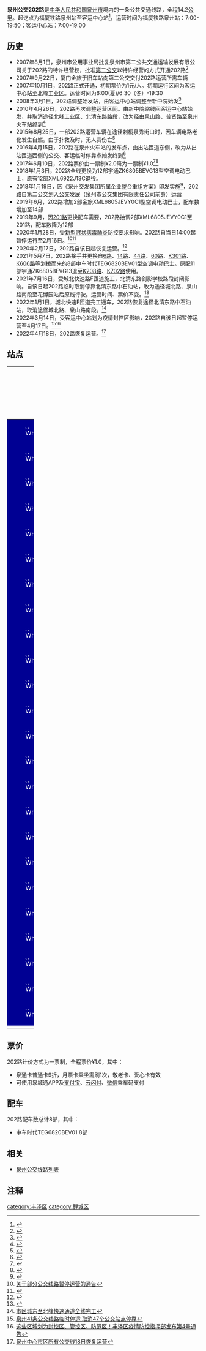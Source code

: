 {{Infobox Bus Route
| number=泉州公交202路
| image=[[File:闽C06953D.jpg|300px]]
| operator=[[泉州市公交集团有限责任公司|泉州市公交集团有限责任公司]] 
| garage=[[泉州市环湾公交运输有限公司|环湾公司]]
| length=14.2KM
| via=侨乡体育馆、锦绣庄<br>910医院、清源山
| start=福厦铁路泉州站
| end=客运中心站
| level=福厦铁路泉州站 7:00-19:50<br>客运中心站 7:00-19:00
| frequency=10-15分钟
| vehicle=中车时代TEG6820BEV01
| Fare=一票制¥1.0
| bgcolor=#000093
| fontcolor=white
}}
'''泉州公交202路'''是[[中华人民共和国|中华人民共和国]][[泉州市|泉州市]]境内的一条公共交通线路，全程14.2[[公里|公里]]。起讫点为福厦铁路泉州站至客运中心站<ref>{{Cite web |url=http://www.qzbus.cn/?action-category-catid-20 |title=线路查询 |accessdate=2016-06-24 |archive-date=2016-07-31 |archive-url=https://web.archive.org/web/20160731090630/http://www.qzbus.cn/?action-category-catid-20 |dead-url=no }}</ref>，运营时间为福厦铁路泉州站：7:00-19:50；客运中心站：7:00-19:00

== 历史 ==
*2007年8月1日，泉州市公用事业局批复泉州市第二公共交通运输发展有限公司关于202路的特许经营权，批准[[泉州第二公交|第二公交]]以特许经营的方式开通202路<ref>{{Cite web |url=http://news.sina.com.cn/c/2007-08-02/095012314619s.shtml |title=泉州“二公交”获批三条线路 |accessdate=2016-06-24 |archive-date=2016-08-17 |archive-url=https://web.archive.org/web/20160817132203/http://news.sina.com.cn/c/2007-08-02/095012314619s.shtml |dead-url=no }}</ref>
*2007年9月22日，厦门金旅于旧车站向第二公交交付202路运营所需车辆
*2007年10月1日，202路正式开通，初期票价为1元/人。初期运行区间为客运中心站至北峰工业区。运营时间为6:00(夏)/6:30（冬）-19:30
*2008年3月1日，202路调整始发站，由客运中心站调整至新中院始发<ref>{{Cite web |url=http://news.163.com/10/0401/14/636KD820000146BB.html#from=relevant |title=泉州三公交线始发收班推迟半小时 |accessdate=2016-06-24 |archive-date=2019-03-04 |archive-url=https://web.archive.org/web/20190304120406/http://news.163.com/10/0401/14/636KD820000146BB.html#from=relevant |dead-url=no }}</ref>
*2010年4月26日，202路再次调整运营区间。由新中院缩线回客运中心站始发，并取消途径北峰工业区、北清东路路段，改为经由泉山路、普贤路至泉州火车站终到<ref>{{Cite web |url=http://news.163.com/10/0401/14/636KD820000146BB.html#from=relevant |title=两条公交线路调整从高铁泉州站始发 |accessdate=2016-06-24 |archive-date=2019-03-04 |archive-url=https://web.archive.org/web/20190304120406/http://news.163.com/10/0401/14/636KD820000146BB.html#from=relevant |dead-url=no }}</ref>
*2015年8月25日，一部202路运营车辆在途径刺桐泉秀街口时，因车辆电路老化发生自燃。由于扑救及时，无人员伤亡<ref>{{Cite web |url=http://www.fjii.com/a/fujian/20150825/26546.html |title=泉州公交闹市自燃 |access-date=2016-06-24 |archive-url=https://web.archive.org/web/20160923230157/http://www.fjii.com/a/fujian/20150825/26546.html |archive-date=2016-09-23 |dead-url=yes }}</ref>
*2016年4月15日，202路在泉州火车站的发车点，由出站匝道东侧，改为从出站匝道西侧的公交、客运临时停靠点始发终到<ref>{{Cite web |url=http://news.focus.cn/quanzhou/2016-04-19/10831094.html |title=泉州高铁站实行新交通方案 的士公交分开上下客 |access-date=2016-06-24 |archive-date=2019-09-16 |archive-url=https://web.archive.org/web/20190916103441/http://news.focus.cn/quanzhou/2016-04-19/10831094.html |dead-url=no }}</ref>
*2017年6月10日，202路票价由一票制¥2.0降为一票制¥1.0<ref>{{Cite web |url=http://fj.people.com.cn/n2/2017/0606/c181466-30283407.html |title=泉州市区57条线路实行一票制 乘客一元坐全程 |accessdate=2017-06-12 |archive-date=2017-06-26 |archive-url=https://web.archive.org/web/20170626105759/http://fj.people.com.cn/n2/2017/0606/c181466-30283407.html |dead-url=no }}</ref><ref>{{Cite web |url=http://www.qzbus.cn/?action-viewnews-itemid-2139 |title=关于中心市区范围内公交线路一元票价制改革的通知 |accessdate=2017-06-12 |archive-date=2017-09-22 |archive-url=https://web.archive.org/web/20170922002100/http://www.qzbus.cn/?action-viewnews-itemid-2139 |dead-url=no }}</ref>
*2018年1月3日，202路全线更换为12部宇通ZK6805BEVG13型空调电动巴士，原有12部XML6922J13C退役。
*2018年1月19日，因《泉州交发集团所属企业整合重组方案》印发实施<ref>{{Cite web |url=http://www.gzw.fjqz.gov.cn/gzdt/gqdt/201801/t20180119_591360.htm |title=泉州城乡公交一体化实现重大突破 |access-date=2018-03-21 |archive-url=https://web.archive.org/web/20180121000007/http://www.gzw.fjqz.gov.cn/gzdt/gqdt/201801/t20180119_591360.htm |archive-date=2018-01-21 |dead-url=yes }}</ref>，202路自第二公交划入公交发展（泉州市公交集团有限责任公司前身）运营
*2019年6月，202路增加2部金旅XML6805JEVY0C1型空调电动巴士，配车数增加至14部
*2019年9月，因[[泉州公交201路|201路]]更换配车需要，202路抽调2部XML6805JEVY0C1至201路，配车数降为12部
*2020年1月28日，受[[2019新型冠状病毒|新型冠状病毒肺炎]]防控要求影响。202路自当日14:00起暂停运行至2月16日。<ref>[http://www.qzbus.cn/?action-viewnews-itemid-3041 关于部分公交线路暂停运营的通告]</ref><ref>{{Cite web |url=https://www.qztv.cn/index/News/detail/id/81872.html?spm=0.0.0.0.c772nC |title=【持续更新】最新！泉州新增确诊3例、疑似6例！ |accessdate=2020-01-28 |archive-date=2020-01-28 |archive-url=https://web.archive.org/web/20200128100135/https://www.qztv.cn/index/News/detail/id/81872.html?spm=0.0.0.0.c772nC |dead-url=no }}</ref>
*2020年2月17日，202路自该日起恢复运营。<ref>{{Cite web |url=https://www.qztv.cn/index/News/detail/id/83397.html?spm=0.0.0.0.NXU5QS |title=17日起，泉州这19条公交线路恢复运行！还有这些客运班线…… |accessdate=2020-02-16 |archive-date=2020-02-16 |archive-url=https://web.archive.org/web/20200216140228/https://www.qztv.cn/index/News/detail/id/83397.html%3Fspm%3D0.0.0.0.NXU5QS |dead-url=no }}</ref>
*2021年5月7日，202路接手并更换自[[泉州公交6路|6路]]、[[泉州公交14路|14路]]、[[泉州公交44路|44路]]、[[泉州公交60路|60路]]、[[泉州公交K301路|K301路]]、[[泉州公交K606路|K606路]]等划拨而来的8部中车时代TEG6820BEV01型空调电动巴士。原配11部宇通ZK6805BEVG13退至[[泉州公交K208路|K208路]]、[[泉州公交K702路|K702路]]使用。
*2021年7月16日，受城北快速路F匝道施工，北清东路剑影学校路段封闭影响。自该日起202路临时取消停靠北清东路中石油站，改为途径城北路、泉山路南段至花博园站后原线行驶。运营时间、票价不变。<ref>{{Cite web |url=http://www.qzwb.com/gb/content/2021-07/15/content_7097203.htm |title=@泉州人 这条路施工，途经5条公交线7月16日起改道 |access-date=2021-07-17 |archive-date=2021-07-17 |archive-url=https://web.archive.org/web/20210717194746/http://www.qzwb.com/gb/content/2021-07/15/content_7097203.htm |dead-url=no }}</ref>
*2022年1月1日，城北快速F匝道完工通车，202路恢复途径北清东路中石油站，取消途径城北路、泉山路南段。<ref>[http://www.qztv.cn/index/News/detail/id/wq95wqbDnMKyd8KiwqzChnt0w5nChcKowoHDnMKEdsOMwpnCg8KmcXA.html 市区城东至北峰快速通道全线完工]</ref>
*2022年3月14日，受客运中心站划为疫情封控区影响，202路自该日起暂停运营至4月17日。<ref>[https://www.qzwb.com/gb/content/2022-03/15/content_7131856.htm 泉州41条公交线路临时停运  取消47个公交站点停靠]</ref><ref>[http://www.qzfz.gov.cn/zwgk/xwzx/fzxw/202203/t20220314_2707428.htm 这些区域划为封控区、管控区、防范区！丰泽区疫情防控指挥部发布第4号通告]</ref>
*2022年4月18日，202路恢复运营。<ref>[http://www.qztv.cn/index/News/detail/id/wq95wqbDnMKyd8KiwqzChnt0w5nChcKowoHDnsKDwqzCpsKZwoLDnHFw.html 泉州中心市区所有公交线18日恢复运营]</ref>

== 站点 ==
{| width=100% class="wikitable" style="text-align: center;"
|- 
! width=5% colspan=3 | 路线
! colspan=2 width=25% | 所在地区、街道
! width=30% | 站点名
! width=30% | 备注
|- 
|style="border: 0px;background:#000093;color:white;" | [[File:White_dot.svg|8px]]
|style="border: 0px;" |
|style="border: 0px;" |
| rowspan="24" | [[丰泽区|丰泽区]]
| rowspan="2" | 站前东西大道
| [[泉州站|福厦铁路泉州站]]
| 起讫站
|-
|style="border: 0px;background:#000093;color:white;" | [[File:White_dot.svg|8px]]
|style="border: 0px;" |
|style="border: 0px;" |
| 群峰社区
| 
|-
|style="border: 0px;background:#000093;color:white;" | [[File:White_dot.svg|8px]]
|style="border: 0px;" |
|style="border: 0px;" |
| rowspan = 5 | 普贤路
| 上下村
| 
|-
|style="border: 0px;background:#000093;color:white;" | [[File:White_dot.svg|8px]]
|style="border: 0px;" |
|style="border: 0px;" |
| 戴厝
| 
|-
|style="border: 0px;background:#000093;color:white;" | [[File:White_dot.svg|8px]]
|style="border: 0px;" |
|style="border: 0px;" |
| 群石小学
| 
|-
|style="border: 0px;background:#000093;color:white;" | [[File:White_dot.svg|8px]]
|style="border: 0px;" |
|style="border: 0px;" |
| 田边
| [[福建电力职业技术学院|福建电力学院]]
|-
|style="border: 0px;background:#000093;color:white;" | [[File:White_dot.svg|8px]]
|style="border: 0px;" |
|style="border: 0px;" |
| 田边村口
| [[泉州信息工程学院|泉州信息工程学院]]
|-
|style="border: 0px;background:#000093;color:white;" | [[File:White_dot.svg|8px]]
|style="border: 0px;" |
|style="border: 0px;" |
| rowspan = 3 | 泉山路
| [[清源山|清源山]]风景区
| [[中国人民解放军联勤保障部队第九一〇医院|910医院路口]]
|-
|style="border: 0px;background:#000093;color:white;" | [[File:White_dot.svg|8px]]
|style="border: 0px;" |
|style="border: 0px;" |
| 花园头
| 
|-
|style="border: 0px;background:#000093;color:white;" | [[File:White_dot.svg|8px]]
|style="border: 0px;" |
|style="border: 0px;" |
| 花博园
| 锦绣庄、泉州木偶剧院
|-
|style="border: 0px;background:#000093;color:white;" | [[File:White_dot.svg|8px]]
|style="border: 0px;" |
|style="border: 0px;" |
| rowspan = 2 | 北清东路
| 北清东路中石油
| 原名 剑影学校
|-
|style="border: 0px;background:#000093;color:white;" | [[File:White_dot.svg|8px]]
|style="border: 0px;" |
|style="border: 0px;" |
| 泉州科技中学
| 原名 北清东路
|-
|style="border: 0px;background:#000093;color:white;" | [[File:White_dot.svg|8px]]
|style="border: 0px;" |
|style="border: 0px;" |
| rowspan = 3 | 少林路
| 后茂路口
| 
|-
|style="border: 0px;background:#000093;color:white;" | [[File:White_dot.svg|8px]]
|style="border: 0px;" |
|style="border: 0px;" |
| 圣福花苑
| 
|-
|style="border: 0px;background:#000093;color:white;" | [[File:White_dot.svg|8px]]
|style="border: 0px;" |
|style="border: 0px;" |
| 柑舍头
| 
|-
|style="border: 0px;background:#000093;color:white;" | [[File:White_dot.svg|8px]]
|style="border: 0px;" |
|style="border: 0px;" |
| rowspan = 1 | 东湖街
| 侨乡体育馆
| [[泉州海外交通史博物馆|泉州海外交通史博物馆]]
|-
|style="border: 0px;background:#000093;color:white;" | [[File:White_dot.svg|8px]]
|style="border: 0px;" |
|style="border: 0px;" |
| rowspan = 4 | 刺桐北路
| 人才大厦（↓）
| 线务局（↑）
|-
|style="border: 0px;background:#000093;color:white;" | [[File:White_dot.svg|8px]]
|style="border: 0px;" |
|style="border: 0px;" |
| 湖心街口（↓）
| 国税局（↑）
|-
|style="border: 0px;background:#000093;color:white;" | [[File:White_dot.svg|8px]]
|style="border: 0px;" |
|style="border: 0px;" |
| 东方银座（↓）
| 丰泽街口（↑）
|-
|style="border: 0px;background:#000093;color:white;" | [[File:White_dot.svg|8px]]
|style="border: 0px;" |
|style="border: 0px;" |
| 刺桐公园（↓）
| 祥业花园（↑）
|-
|style="border: 0px;background:#000093;color:white;" | [[File:White_dot.svg|8px]]
|style="border: 0px;" |
|style="border: 0px;" |
| rowspan = 2 | 刺桐南路
| 东美街口（↓）<br>原名 迪克斯
| 东美街口（↑）
|-
|style="border: 0px;background:#000093;color:white;" | [[File:White_dot.svg|8px]]
|style="border: 0px;" |
|style="border: 0px;" |
| 泉秀街口（↓）
| 公路一公司（↑）
|-
|style="border: 0px;background:#000093;color:white;" | [[File:White_dot.svg|8px]]
|style="border: 0px;" |
|style="border: 0px;" |
| rowspan = 2 | 泉秀街
| 客运中心站南门
| 
|-
|style="border: 0px;background:#000093;color:white;" | [[File:White_dot.svg|8px]]
|style="border: 0px;" |
|style="border: 0px;" |
| 客运中心站
| 起讫站
|-
|}

== 票价 ==
202路计价方式为一票制，全程票价¥1.0，其中：
*泉通卡普通卡9折，月票卡乘坐需刷1次，敬老卡、爱心卡有效
*可使用泉城通APP及[[支付宝|支付宝]]、[[云闪付|云闪付]]、[[微信|微信]]乘车码支付

== 配车 ==
202路配车数总计8部，其中：
*中车时代TEG6820BEV01  8部
{{gallery 
|width = 300
|height = 
|align = 
|lines = 1
|File:闽CY1699.jpg|金旅XML6922J13C<br>（2007.9 - 2018.1）
|File:闽CYG869.jpg|宇通ZK6805BEVG13<br>（2018.1 - 2021.5）
|File:闽C08682D.jpg|金旅XML6805JEVY0C1<br>（2019.6 - 2019.9）
|File:闽C06953D.jpg|中车时代TEG6820BEV01<br>（2021.5 - ）
}}

== 相关 ==
*[[泉州公交线路列表|泉州公交线路列表]]
== 注释 ==
{{reflist|refs=}}

{{泉州公交线路列表}}
[[category:丰泽区|category:丰泽区]]
[[category:鲤城区|category:鲤城区]]